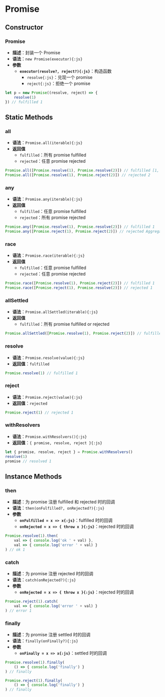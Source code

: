 # Promise
## Constructor
### Promise
- **描述**：封装一个 Promise
- **语法**：`new Promise(executor){:js}`
- **参数**
    - **`executor(resolve?, reject?){:js}`**：构造函数
        - `resolve{:js}`：兑现一个 promise
        - `reject{:js}`：拒绝一个 promise
```js
let p = new Promise((resolve, reject) => {
    resolve(1)
}) // fulfilled 1
```
## Static Methods
### all
- **语法**：`Promise.all(iterable){:js}`
- **返回值**
    - `fulfilled`：所有 promise fulfilled
    - `rejected`：任意 promise rejected
```js
Promise.all([Promise.resolve(1), Promise.resolve(2)]) // fulfilled [1, 2]
Promise.all([Promise.resolve(1), Promise.reject(2)]) // rejected 2
```
### any
- **语法**：`Promise.any(iterable){:js}`
- **返回值**
    - `fulfilled`：任意 promise fulfilled
    - `rejected`：所有 promise rejected
```js
Promise.any([Promise.resolve(1), Promise.resolve(2)]) // fulfilled 1
Promise.any([Promise.reject(1), Promise.reject(2)]) // rejected AggregateError
```
### race
- **语法**：`Promise.race(iterable){:js}`
- **返回值**
    - `fulfilled`：任意 promise fulfilled
    - `rejected`：任意 promise rejected
```js
Promise.race([Promise.resolve(1), Promise.reject(2)]) // fulfilled 1
Promise.race([Promise.reject(1), Promise.resolve(2)]) // rejected 1
```
### allSettled
- **语法**：`Promise.allSettled(iterable){:js}`
- **返回值**
    - `fulfilled`：所有 promise fulfilled or rejected
```js
Promise.allSettled([Promise.resolve(1), Promise.reject(2)]) // fulfilled [1, 2]
```
### resolve
- **语法**：`Promise.resolve(value){:js}`
- **返回值**：`fulfilled`
```js
Promise.resolve(1) // fulfilled 1
```
### reject
- **语法**：`Promise.reject(value){:js}`
- **返回值**：`rejected`
```js
Promise.reject(1) // rejected 1
```
### withResolvers
- **语法**：`Promise.withResolvers(){:js}`
- **返回值**：`{ promise, resolve, reject }{:js}`
```js
let { promise, resolve, reject } = Promise.withResolvers()
resolve(1)
promise // resolved 1
```
## Instance Methods
### then
- **描述**：为 promise 注册 fulfilled 和 rejected 时的回调
- **语法**：`then(onFulfilled?, onRejected?){:js}`
- **参数**
    - **`onFulfilled = x => x{:js}`**：fulfilled 时的回调
    - **`onRejected = x => { throw x }{:js}`**：rejected 时的回调
```js
Promise.resolve(1).then(
    val => { console.log('ok ' + val) },
    val => { console.log('error ' + val) }
) // ok 1
```
### catch
- **描述**：为 promise 注册 rejected 时的回调
- **语法**：`catch(onRejected?){:js}`
- **参数**
    - **`onRejected = x => { throw x }{:js}`**：rejected 时的回调
```js
Promise.reject(1).catch(
    val => { console.log('error ' + val) }
) // error 1
```
### finally
- **描述**：为 promise 注册 settled 时的回调
- **语法**：`finally(onFinally?){:js}`
- **参数**
    - **`onFinally = x => x{:js}`**：settled 时的回调
```js
Promise.resolve(1).finally(
    () => { console.log('finally') }
) // finally

Promise.reject(1).finally(
    () => { console.log('finally') }
) // finally
```